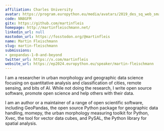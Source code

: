 ```yaml
---
affiliation: Charles University
avatar: https://program.europython.eu/media/avatars/2019_des_sq_web_small_UNza8hK.jpg
code: NN8GFM
gitx: https://github.com/martinfleis
homepage: http://martinfleischmann.net/
linkedin_url: null
mastodon_url: https://fosstodon.org/@martinfleis
name: Martin Fleischmann
slug: martin-fleischmann
submissions:
- geopandas-1-0-and-beyond
twitter_url: https://x.com/martinfleis
website_url: https://ep2024.europython.eu/speaker/martin-fleischmann
---
```


I am a researcher in urban morphology and geographic data science focusing on quantitative analysis and classification of cities, remote sensing, and bits of AI. While not doing the research, I write open source software, promote open science and help others with their data.

I am an author or a maintainer of a range of open scientific software, including GeoPandas, the open source Python package for geographic data handling, momepy, the urban morphology measuring toolkit for Python, Xvec, the tool for vector data cubes, and PySAL, the Python library for spatial analysis.
